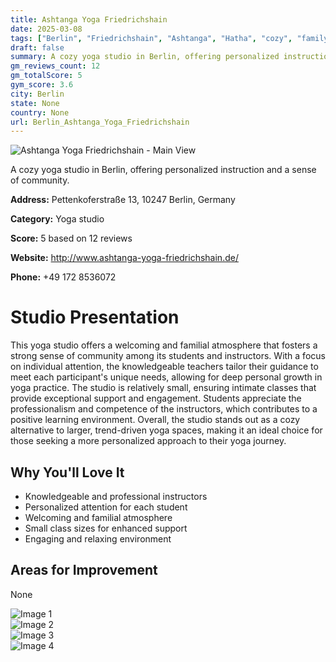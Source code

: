 ```yaml
---
title: Ashtanga Yoga Friedrichshain
date: 2025-03-08
tags: ["Berlin", "Friedrichshain", "Ashtanga", "Hatha", "cozy", "family-friendly", "Berlin"]  
draft: false
summary: A cozy yoga studio in Berlin, offering personalized instruction and a sense of community.
gm_reviews_count: 12
gm_totalScore: 5
gym_score: 3.6
city: Berlin
state: None
country: None
url: Berlin_Ashtanga_Yoga_Friedrichshain
---
```


<div className="aspect-[16/9] relative my-8">
  <img 
    src="https://lh5.googleusercontent.com/p/AF1QipNJmwFS6rkxKStRQQAlSjcytoAVXwM4WNBEEFyZ=w1920-h1080-k-no"
    alt="Ashtanga Yoga Friedrichshain - Main View"
    className="object-cover absolute inset-0 w-full h-full rounded-lg"
  />
</div>

A cozy yoga studio in Berlin, offering personalized instruction and a sense of community.

**Address:** Pettenkoferstraße 13, 10247 Berlin, Germany

**Category:** Yoga studio

**Score:** 5 based on 12 reviews

**Website:** http://www.ashtanga-yoga-friedrichshain.de/

**Phone:** +49 172 8536072

# Studio Presentation

This yoga studio offers a welcoming and familial atmosphere that fosters a strong sense of community among its students and instructors. With a focus on individual attention, the knowledgeable teachers tailor their guidance to meet each participant's unique needs, allowing for deep personal growth in yoga practice. The studio is relatively small, ensuring intimate classes that provide exceptional support and engagement. Students appreciate the professionalism and competence of the instructors, which contributes to a positive learning environment. Overall, the studio stands out as a cozy alternative to larger, trend-driven yoga spaces, making it an ideal choice for those seeking a more personalized approach to their yoga journey.



## Why You'll Love It

- Knowledgeable and professional instructors
- Personalized attention for each student
- Welcoming and familial atmosphere
- Small class sizes for enhanced support
- Engaging and relaxing environment

## Areas for Improvement

None

<div className="grid grid-cols-1 xl:grid-cols-2 gap-4 my-8">
<div className="aspect-[4/3] relative"><img src="https://lh5.googleusercontent.com/p/AF1QipNUgq_Zbnq_tsnffKoYB1qgK3gFtTLzAHQqoLwc=w1920-h1080-k-no" alt="Image 1" className="object-cover absolute inset-0 w-full h-full rounded-lg" /></div>
<div className="aspect-[4/3] relative"><img src="https://lh5.googleusercontent.com/p/AF1QipNmjfblYGb7lnRwLsFiANgayMnwGrQAzEYq0N4R=w1920-h1080-k-no" alt="Image 2" className="object-cover absolute inset-0 w-full h-full rounded-lg" /></div>
<div className="aspect-[4/3] relative"><img src="https://lh5.googleusercontent.com/p/AF1QipOZCCrikXeqYAQHlpn8YLEpI73GSCXBorxNadpd=w1920-h1080-k-no" alt="Image 3" className="object-cover absolute inset-0 w-full h-full rounded-lg" /></div>
<div className="aspect-[4/3] relative"><img src="https://lh5.googleusercontent.com/p/AF1QipNmljowHw5tiBs8nJiWef0rIeXFUIpsI9eDsuXb=w1920-h1080-k-no" alt="Image 4" className="object-cover absolute inset-0 w-full h-full rounded-lg" /></div>
</div>